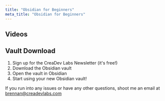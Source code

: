 ```yaml
---
title: "Obsidian for Beginners"
meta_title: "Obsidian for Beginners"
---
```



## Videos

<YouTube id="https://youtu.be/gafuqdKwD_U" />

## Vault Download

1. Sign up for the CreaDev Labs Newsletter (it's free!)
2. Download the Obsidian vault
3. Open the vault in Obsidian
4. Start using your new Obsidian vault!

If you run into any issues or have any other questions, shoot me an email at brennan@creadevlabs.com

<script async data-uid="25d379955e" src="https://creadevlabs.kit.com/25d379955e/index.js"></script>